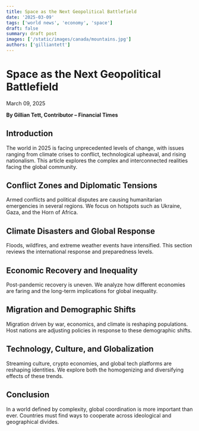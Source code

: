 ```yaml
---
title: Space as the Next Geopolitical Battlefield
date: '2025-03-09'
tags: ['world news', 'economy', 'space']
draft: false
summary: draft post
images: ['/static/images/canada/mountains.jpg']
authors: ['gilliantett']
---
```


# Space as the Next Geopolitical Battlefield

March 09, 2025

**By Gillian Tett, Contributor – Financial Times**

## Introduction

The world in 2025 is facing unprecedented levels of change, with issues ranging from climate crises to conflict, technological upheaval, and rising nationalism. This article explores the complex and interconnected realities facing the global community.

## Conflict Zones and Diplomatic Tensions

Armed conflicts and political disputes are causing humanitarian emergencies in several regions. We focus on hotspots such as Ukraine, Gaza, and the Horn of Africa.

## Climate Disasters and Global Response

Floods, wildfires, and extreme weather events have intensified. This section reviews the international response and preparedness levels.

## Economic Recovery and Inequality

Post-pandemic recovery is uneven. We analyze how different economies are faring and the long-term implications for global inequality.

## Migration and Demographic Shifts

Migration driven by war, economics, and climate is reshaping populations. Host nations are adjusting policies in response to these demographic shifts.

## Technology, Culture, and Globalization

Streaming culture, crypto economies, and global tech platforms are reshaping identities. We explore both the homogenizing and diversifying effects of these trends.

## Conclusion

In a world defined by complexity, global coordination is more important than ever. Countries must find ways to cooperate across ideological and geographical divides.
